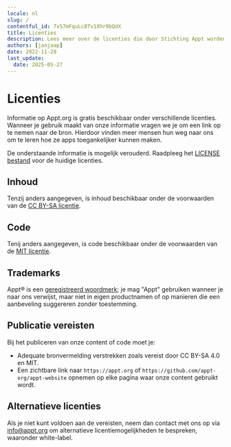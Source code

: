 ```yaml
---
locale: nl
slug: /
contentful_id: 7xS7mFquLc8Tv1Xhr9bQdX
title: Licenties
description: Lees meer over de licenties die door Stichting Appt worden gebruikt
authors: [janjaap]
date: 2022-11-28
last_update:
  date: 2025-05-27
---
```


# Licenties

Informatie op Appt.org is gratis beschikbaar onder verschillende licenties. Wanneer je gebruik maakt van onze informatie vragen we je om een link op te nemen naar de bron. Hierdoor vinden meer mensen hun weg naar ons om te leren hoe ze apps toegankelijker kunnen maken.

De onderstaande informatie is mogelijk verouderd. Raadpleeg het [LICENSE bestand](https://github.com/appt-org/appt-website/blob/HEAD/LICENSE) voor de huidige licenties.

## Inhoud

Tenzij anders aangegeven, is inhoud beschikbaar onder de voorwaarden van de [CC BY-SA licentie](https://creativecommons.org/licenses/by-sa/4.0/).

## Code

Tenij anders aangegeven, is code beschikbaar onder de voorwaarden van de [MIT licentie](https://opensource.org/licenses/MIT).

## Trademarks

Appt® is een [geregistreerd woordmerk](https://www.boip.int/en/trademarks-register?app=%2Fitem%2Fbx1461995); je mag "Appt" gebruiken wanneer je naar ons verwijst, maar niet in eigen productnamen of op manieren die een aanbeveling suggereren zonder toestemming.

## Publicatie vereisten

Bij het publiceren van onze content of code moet je:

- Adequate bronvermelding verstrekken zoals vereist door CC BY-SA 4.0 en MIT.
- Een zichtbare link naar `https://appt.org` of `https://github.com/appt-org/appt-website` opnemen op elke pagina waar onze content gebruikt wordt.

## Alternatieve licenties

Als je niet kunt voldoen aan de vereisten, neem dan contact met ons op via [info@appt.org](mailto:info@appt.org) om alternatieve licentiemogelijkheden te bespreken, waaronder white-label.
